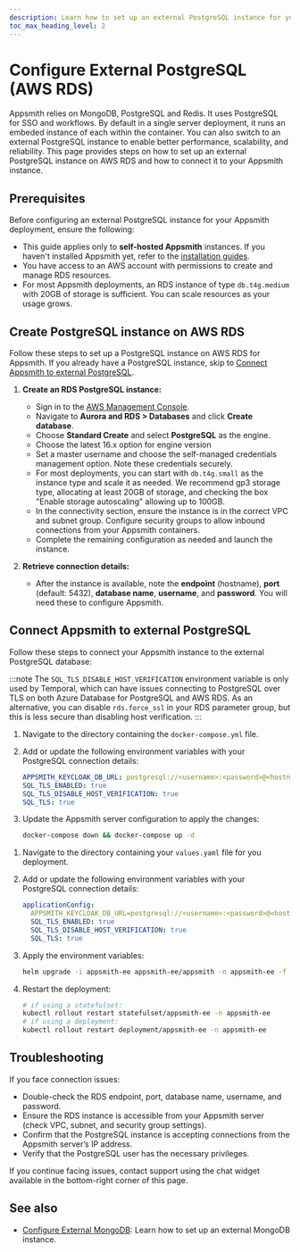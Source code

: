 ```yaml
---
description: Learn how to set up an external PostgreSQL instance for your Appsmith application to manage session storage and caching effectively.
toc_max_heading_level: 2
---
```



# Configure External PostgreSQL (AWS RDS)

Appsmith relies on MongoDB, PostgreSQL and Redis. It uses PostgreSQL for SSO and workflows. By default in a single server deployment, it runs an embeded instance of each within the container. You can also switch to an external PostgreSQL instance to enable better performance, scalability, and reliability. This page provides steps on how to set up an external PostgreSQL instance on AWS RDS and how to connect it to your Appsmith instance.

## Prerequisites

Before configuring an external PostgreSQL instance for your Appsmith deployment, ensure the following:

- This guide applies only to **self-hosted Appsmith** instances. If you haven't installed Appsmith yet, refer to the [installation guides](/getting-started/setup/installation-guides).
- You have access to an AWS account with permissions to create and manage RDS resources.
- For most Appsmith deployments, an RDS instance of type `db.t4g.medium` with 20GB of storage is sufficient. You can scale resources as your usage grows.

## Create PostgreSQL instance on AWS RDS

Follow these steps to set up a PostgreSQL instance on AWS RDS for Appsmith. If you already have a PostgreSQL instance, skip to [Connect Appsmith to external PostgreSQL](#connect-appsmith-to-external-postgresql).

1. **Create an RDS PostgreSQL instance:**
   - Sign in to the [AWS Management Console](https://console.aws.amazon.com/).
   - Navigate to **Aurora and RDS > Databases** and click **Create database**.
   - Choose **Standard Create** and select **PostgreSQL** as the engine.
   - Choose the latest 16.x option for engine version
   - Set a master username and choose the self-managed credentials management option. Note these credentials securely.
   - For most deployments, you can start with `db.t4g.small` as the instance type and scale it as needed. We recommend gp3 storage type, allocating at least 20GB of storage, and checking the box "Enable storage autoscaling" allowing up to 100GB.
   - In the connectivity section, ensure the instance is in the correct VPC and subnet group. Configure security groups to allow inbound connections from your Appsmith containers.
   - Complete the remaining configuration as needed and launch the instance.

2. **Retrieve connection details:**
   - After the instance is available, note the **endpoint** (hostname), **port** (default: 5432), **database name**, **username**, and **password**. You will need these to configure Appsmith.

## Connect Appsmith to external PostgreSQL

Follow these steps to connect your Appsmith instance to the external PostgreSQL database:

:::note
The `SQL_TLS_DISABLE_HOST_VERIFICATION` environment variable is only used by Temporal, which can have issues connecting to PostgreSQL over TLS on both Azure Database for PostgreSQL and AWS RDS. As an alternative, you can disable `rds.force_ssl` in your RDS parameter group, but this is less secure than disabling host verification.
:::

<Tabs queryString="current-command-type">

<TabItem label="Docker" value="docker-commands">

1. Navigate to the directory containing the `docker-compose.yml` file.

2. Add or update the following environment variables with your PostgreSQL connection details:

    ```yaml
    APPSMITH_KEYCLOAK_DB_URL: postgresql://<username>:<password>@<hostname>/<database name>
    SQL_TLS_ENABLED: true
    SQL_TLS_DISABLE_HOST_VERIFICATION: true
    SQL_TLS: true
    ```

3. Update the Appsmith server configuration to apply the changes:

    ```bash
    docker-compose down && docker-compose up -d
    ```

</TabItem>

<TabItem label="Kubernetes" value="kubernetes-commands">

1. Navigate to the directory containing your `values.yaml` file for you deployment.

2. Add or update the following environment variables with your PostgreSQL connection details:

    ```yaml
    applicationConfig:
      APPSMITH_KEYCLOAK_DB_URL=postgresql://<username>:<password>@<hostname>/<database name>
      SQL_TLS_ENABLED: true
      SQL_TLS_DISABLE_HOST_VERIFICATION: true
      SQL_TLS: true
    ```

3. Apply the environment variables:

    ```bash
    helm upgrade -i appsmith-ee appsmith-ee/appsmith -n appsmith-ee -f values.yaml
    ```

4. Restart the deployment:

    ```bash
    # if using a statefulset:
    kubectl rollout restart statefulset/appsmith-ee -n appsmith-ee
    # if using a deployment:
    kubectl rollout restart deployment/appsmith-ee -n appsmith-ee
    ```

</TabItem>

</Tabs>

## Troubleshooting

If you face connection issues:
- Double-check the RDS endpoint, port, database name, username, and password.
- Ensure the RDS instance is accessible from your Appsmith server (check VPC, subnet, and security group settings).
- Confirm that the PostgreSQL instance is accepting connections from the Appsmith server’s IP address.
- Verify that the PostgreSQL user has the necessary privileges.

If you continue facing issues, contact support using the chat widget available in the bottom-right corner of this page.

## See also

- [Configure External MongoDB](/getting-started/setup/instance-configuration/custom-mongodb-redis): Learn how to set up an external MongoDB instance.